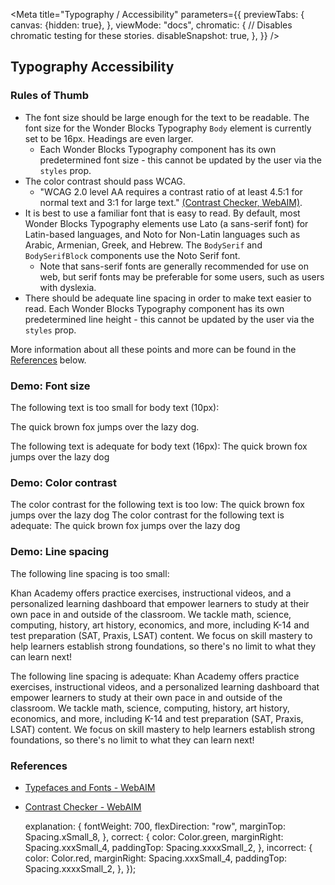 

<Meta
    title="Typography / Accessibility"
    parameters={{
        previewTabs: {
            canvas: {hidden: true},
        },
        viewMode: "docs",
        chromatic: {
            // Disables chromatic testing for these stories.
            disableSnapshot: true,
        },
    }}
/>

## Typography Accessibility

### Rules of Thumb

-   The font size should be large enough for the text to be readable. The
    font size for the Wonder Blocks Typography `Body` element is currently
    set to be 16px. Headings are even larger.
    -   Each Wonder Blocks Typography component has its own predetermined
        font size - this cannot be updated by the user via the `styles` prop.
-   The color contrast should pass WCAG.
    -   "WCAG 2.0 level AA requires a contrast ratio of at least 4.5:1 for
        normal text and 3:1 for large text." [(Contrast Checker, WebAIM)](https://webaim.org/resources/contrastchecker/).
-   It is best to use a familiar font that is easy to read. By default,
    most Wonder Blocks Typography elements use Lato (a sans-serif font) for
    Latin-based languages, and Noto for Non-Latin languages such as Arabic,
    Armenian, Greek, and Hebrew. The `BodySerif` and `BodySerifBlock`
    components use the Noto Serif font.
    -   Note that sans-serif fonts are generally recommended for use on web,
        but serif fonts may be preferable for some users, such as users with
        dyslexia.
-   There should be adequate line spacing in order to make text easier to read.
    Each Wonder Blocks Typography component has its own predetermined
    line height - this cannot be updated by the user via the `styles` prop.

More information about all these points and more can be found in the
[References](#references) below.

### Demo: Font size

<Canvas>
    <Story name="Font size">
        <View>
            <View style={styles.explanation}>
                <Icon icon={icons.incorrect} style={styles.incorrect} />
                <Body>
                    The following text is too small for body text (10px):
                </Body>
            </View>
            <View style={{fontSize: "10px"}}>
                <p>The quick brown fox jumps over the lazy dog.</p>
            </View>
            <View style={styles.explanation}>
                <Icon icon={icons.correct} style={styles.correct} />
                <Body>
                    The following text is adequate for body text (16px):
                </Body>
            </View>
            <Body>The quick brown fox jumps over the lazy dog</Body>
        </View>
    </Story>
</Canvas>

### Demo: Color contrast

<Canvas>
    <Story name="Color contrast">
        <View>
            <View style={styles.explanation}>
                <Icon icon={icons.incorrect} style={styles.incorrect} />
                <Body>
                    The color contrast for the following text is too low:
                </Body>
            </View>
            <Body style={{color: Color.offBlack32}}>
                The quick brown fox jumps over the lazy dog
            </Body>
            <View style={styles.explanation}>
                <Icon icon={icons.correct} style={styles.correct} />
                <Body>
                    The color contrast for the following text is adequate:
                </Body>
            </View>
            <Body style={{color: Color.offBlack}}>
                The quick brown fox jumps over the lazy dog
            </Body>
        </View>
    </Story>
</Canvas>

### Demo: Line spacing

<Canvas>
    <Story name="Line spacing">
        <View>
            <View style={styles.explanation}>
                <Icon icon={icons.incorrect} style={styles.incorrect} />
                <Body>The following line spacing is too small:</Body>
            </View>
            <View style={{lineHeight: 1}}>
                <p>
                    Khan Academy offers practice exercises, instructional
                    videos, and a personalized learning dashboard that empower
                    learners to study at their own pace in and outside of the
                    classroom. We tackle math, science, computing, history, art
                    history, economics, and more, including K-14 and test
                    preparation (SAT, Praxis, LSAT) content. We focus on skill
                    mastery to help learners establish strong foundations, so
                    there's no limit to what they can learn next!
                </p>
            </View>
            <View style={styles.explanation}>
                <Icon icon={icons.correct} style={styles.correct} />
                <Body>The following line spacing is adequate:</Body>
            </View>
            <Body>
                Khan Academy offers practice exercises, instructional videos,
                and a personalized learning dashboard that empower learners to
                study at their own pace in and outside of the classroom. We
                tackle math, science, computing, history, art history,
                economics, and more, including K-14 and test preparation (SAT,
                Praxis, LSAT) content. We focus on skill mastery to help
                learners establish strong foundations, so there's no limit to
                what they can learn next!
            </Body>
        </View>
    </Story>
</Canvas>

### References

-   [Typefaces and Fonts - WebAIM](https://webaim.org/techniques/fonts/)
-   [Contrast Checker - WebAIM](https://webaim.org/resources/contrastchecker)

    explanation: {
        fontWeight: 700,
        flexDirection: "row",
        marginTop: Spacing.xSmall_8,
    },
    correct: {
        color: Color.green,
        marginRight: Spacing.xxxSmall_4,
        paddingTop: Spacing.xxxxSmall_2,
    },
    incorrect: {
        color: Color.red,
        marginRight: Spacing.xxxSmall_4,
        paddingTop: Spacing.xxxxSmall_2,
    },
});

